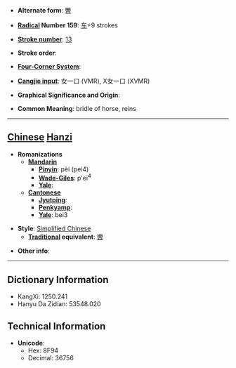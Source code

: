 * '''Alternate form''': [[轡]]

* '''[[Wiktionary:Chinese radical index| Radical]] Number 159''': [[Wiktionary:Chinese radical index 车|车]]+9 strokes

* '''[[Wiktionary:Chinese total strokes index|Stroke number]]''': [[Wiktionary:Chinese total strokes index 13|13]]

* '''Stroke order''': 

* '''[[Wiktionary:Chinese four corner index|Four-Corner System]]''': 

* '''[[Wiktionary:Chinese Cangjie index|Cangjie input]]''': 女一口 (VMR), X女一口 (XVMR)

* '''Graphical Significance and Origin''': 

* '''Common Meaning''': bridle of horse, reins

----

== [[Chinese]] [[Hanzi]] ==

* '''Romanizations'''
** '''[[Mandarin]]'''
*** '''[[Pinyin]]''': pèi (pei4)
*** '''[[Wade-Giles]]''': p'ei<sup>4</sup>
*** '''[[Yale]]''': 
** '''[[Cantonese]]'''
*** '''[[Jyutping]]''':
*** '''[[Penkyamp]]''': 
*** '''[[Yale]]''': bei3

* '''Style''': [[Simplified Chinese]] 
** '''[[Traditional Chinese|Traditional]] equivalent''': [[轡]]

* '''Other info''': 

----

== Dictionary Information ==

* KangXi: 1250.241
* Hanyu Da Zidian: 53548.020

== Technical Information ==

* '''Unicode''':
** Hex: 8F94
** Decimal: 36756